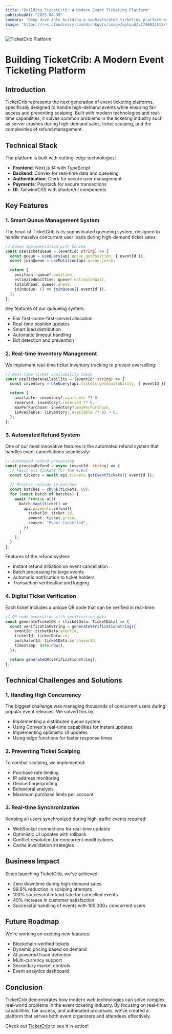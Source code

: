 ```yaml
---
title: "Building TicketCrib: A Modern Event Ticketing Platform"
publishedAt: "2025-04-30"
summary: "Deep dive into building a sophisticated ticketing platform with real-time queueing, automated refunds, and blockchain-verified tickets"
image: "https://res.cloudinary.com/dzrnkgvts/image/upload/v1746032511/ChatGPT_Image_Apr_30_2025_06_01_28_PM_aahqsv.png"
---
```


<Image
  alt="TicketCrib Platform"
  src="https://res.cloudinary.com/dzrnkgvts/image/upload/v1746032511/ChatGPT_Image_Apr_30_2025_06_01_28_PM_aahqsv.png"
  width={1280}
  height={720}
  priority
/>

# Building TicketCrib: A Modern Event Ticketing Platform

## Introduction

TicketCrib represents the next generation of event ticketing platforms, specifically designed to handle high-demand events while ensuring fair access and preventing scalping. Built with modern technologies and real-time capabilities, it solves common problems in the ticketing industry such as server crashes during high-demand sales, ticket scalping, and the complexities of refund management.

## Technical Stack

The platform is built with cutting-edge technologies:

- **Frontend**: Next.js 14 with TypeScript
- **Backend**: Convex for real-time data and queueing
- **Authentication**: Clerk for secure user management
- **Payments**: Paystack for secure transactions
- **UI**: TailwindCSS with shadcn/ui components

## Key Features

### 1. Smart Queue Management System

The heart of TicketCrib is its sophisticated queueing system, designed to handle massive concurrent user loads during high-demand ticket sales:

```typescript
// Queue implementation with Convex
const useTicketQueue = (eventId: string) => {
  const queue = useQuery(api.queue.getPosition, { eventId });
  const joinQueue = useMutation(api.queue.join);

  return {
    position: queue?.position,
    estimatedWaitTime: queue?.estimatedWait,
    totalAhead: queue?.ahead,
    joinQueue: () => joinQueue({ eventId }),
  };
};
```

Key features of our queueing system:

- Fair first-come-first-served allocation
- Real-time position updates
- Smart load distribution
- Automatic timeout handling
- Bot detection and prevention

### 2. Real-time Inventory Management

We implement real-time ticket inventory tracking to prevent overselling:

```typescript
// Real-time ticket availability check
const useTicketAvailability = (eventId: string) => {
  const inventory = useQuery(api.tickets.getAvailability, { eventId });

  return {
    available: inventory?.available ?? 0,
    reserved: inventory?.reserved ?? 0,
    maxPerPurchase: inventory?.maxPerPurchase,
    isAvailable: (inventory?.available ?? 0) > 0,
  };
};
```

### 3. Automated Refund System

One of our most innovative features is the automated refund system that handles event cancellations seamlessly:

```typescript
// Automated refund processing
const processRefund = async (eventId: string) => {
  // Fetch all tickets for the event
  const tickets = await api.tickets.getEventTickets({ eventId });

  // Process refunds in batches
  const batches = chunk(tickets, 50);
  for (const batch of batches) {
    await Promise.all(
      batch.map((ticket) =>
        api.payments.refund({
          ticketId: ticket.id,
          amount: ticket.price,
          reason: "Event Cancelled",
        })
      )
    );
  }
};
```

Features of the refund system:

- Instant refund initiation on event cancellation
- Batch processing for large events
- Automatic notification to ticket holders
- Transaction verification and logging

### 4. Digital Ticket Verification

Each ticket includes a unique QR code that can be verified in real-time:

```typescript
// QR code generation with verification data
const generateTicketQR = (ticketData: TicketData) => {
  const verificationString = generateVerificationString({
    eventId: ticketData.eventId,
    ticketId: ticketData.id,
    purchaserId: ticketData.purchaserId,
    timestamp: Date.now(),
  });

  return generateQR(verificationString);
};
```

## Technical Challenges and Solutions

### 1. Handling High Concurrency

The biggest challenge was managing thousands of concurrent users during popular event releases. We solved this by:

- Implementing a distributed queue system
- Using Convex's real-time capabilities for instant updates
- Implementing optimistic UI updates
- Using edge functions for faster response times

### 2. Preventing Ticket Scalping

To combat scalping, we implemented:

- Purchase rate limiting
- IP address monitoring
- Device fingerprinting
- Behavioral analysis
- Maximum purchase limits per account

### 3. Real-time Synchronization

Keeping all users synchronized during high-traffic events required:

- WebSocket connections for real-time updates
- Optimistic UI updates with rollback
- Conflict resolution for concurrent modifications
- Cache invalidation strategies

## Business Impact

Since launching TicketCrib, we've achieved:

- Zero downtime during high-demand sales
- 99.9% reduction in scalping attempts
- 100% successful refund rate for cancelled events
- 40% increase in customer satisfaction
- Successful handling of events with 100,000+ concurrent users

## Future Roadmap

We're working on exciting new features:

- Blockchain-verified tickets
- Dynamic pricing based on demand
- AI-powered fraud detection
- Multi-currency support
- Secondary market controls
- Event analytics dashboard

## Conclusion

TicketCrib demonstrates how modern web technologies can solve complex real-world problems in the event ticketing industry. By focusing on real-time capabilities, fair access, and automated processes, we've created a platform that serves both event organizers and attendees effectively.

Check out [TicketCrib](https://ticket-crib.vercel.app/) to see it in action!

